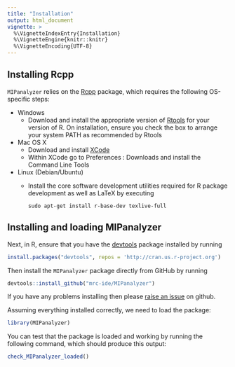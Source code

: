 ```yaml
---
title: "Installation"
output: html_document
vignette: >
  %\VignetteIndexEntry{Installation}
  %\VignetteEngine{knitr::knitr}
  %\VignetteEncoding{UTF-8}
---
```


## Installing Rcpp

`MIPanalyzer` relies on the [Rcpp](https://cran.r-project.org/web/packages/Rcpp/index.html) package, which requires the following OS-specific steps:

* Windows
    - Download and install the appropriate version of [Rtools](https://cran.rstudio.com/bin/windows/Rtools/) for your version of R. On installation, ensure you check the box to arrange your system PATH as recommended by Rtools
* Mac OS X
    - Download and install [XCode](http://itunes.apple.com/us/app/xcode/id497799835?mt=12)
    - Within XCode go to Preferences : Downloads and install the Command Line Tools
* Linux (Debian/Ubuntu)
    - Install the core software development utilities required for R package development as well as LaTeX by executing
    
        ```{}
        sudo apt-get install r-base-dev texlive-full
        ```

## Installing and loading MIPanalyzer

Next, in R, ensure that you have the [devtools](https://www.rstudio.com/products/rpackages/devtools/) package installed by running

```r
install.packages("devtools", repos = 'http://cran.us.r-project.org')
```

Then install the `MIPanalyzer` package directly from GitHub by running

```r
devtools::install_github("mrc-ide/MIPanalyzer")
```

If you have any problems installing then please [raise an issue](https://github.com/mrc-ide/MIPanalyzer/issues) on github.

Assuming everything installed correctly, we need to load the package:

```r
library(MIPanalyzer)
```

You can test that the package is loaded and working by running the following command, which should produce this output:

```r
check_MIPanalyzer_loaded()
```


